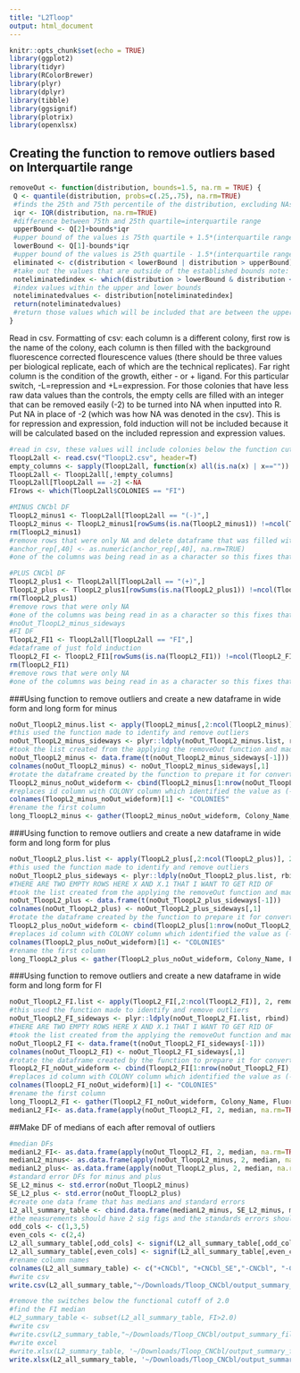 ```yaml
---
title: "L2Tloop"
output: html_document
---
```

```r
knitr::opts_chunk$set(echo = TRUE)
library(ggplot2)
library(tidyr)
library(RColorBrewer)
library(plyr)
library(dplyr)
library(tibble)
library(ggsignif)
library(plotrix)
library(openxlsx)
```

## Creating the function to remove outliers based on Interquartile range
```r
removeOut <- function(distribution, bounds=1.5, na.rm = TRUE) {
 Q <- quantile(distribution, probs=c(.25,.75), na.rm=TRUE) 
 #finds the 25th and 75th percentile of the distribution, excluding NAs
 iqr <- IQR(distribution, na.rm=TRUE)
 #difference between 75th and 25th quartile=interquartile range
 upperBound <- Q[2]+bounds*iqr
 #upper bound of the values is 75th quartile + 1.5*(interquartile range) note: that 1.5 can be vaired by changing bound
 lowerBound <- Q[1]-bounds*iqr
 #upper bound of the values is 25th quartile - 1.5*(interquartile range)
 eliminated <- c(distribution < lowerBound | distribution > upperBound)
 #take out the values that are outside of the established bounds note: that 1.5 can be vaired by changing bound
 noteliminatedindex <- which(distribution > lowerBound & distribution < upperBound)
 #index values within the upper and lower bounds
 noteliminatedvalues <- distribution[noteliminatedindex]
 return(noteliminatedvalues)
 #return those values which will be included that are between the upper and lower bounds 
}
```

Read in csv.
Formatting of csv: each column is a different colony, first row is the name of the colony, each column is then filled with the background fluorescence corrected flourescence values (there should be three values per biological replicate, each of which are the technical replicates). Far right column is the condition of the growth, either - or + ligand. For this particular switch, -L=repression and +L=expression. For those colonies that have less raw data values than the controls, the empty cells are filled with an integer that can be removed easily (-2) to be turned into NA when inputted into R. 
Put NA in place of -2 (which was how NA was denoted in the csv).
This is for repression and expression, fold induction will not be included because it will be calculated based on the included repression and expression values.
```r
#read in csv, these values will include colonies below the function cut off which has been defined here as 2.0
TloopL2all <- read.csv("TloopL2.csv", header=T)
empty_columns <- sapply(TloopL2all, function(x) all(is.na(x) | x==""))
TloopL2all <- TloopL2all[,!empty_columns]
TloopL2all[TloopL2all == -2] <-NA
FIrows <- which(TloopL2all$COLONIES == "FI")

#MINUS CNCbl DF
TloopL2_minus1 <- TloopL2all[TloopL2all == "(-)",]
TloopL2_minus <- TloopL2_minus1[rowSums(is.na(TloopL2_minus1)) !=ncol(TloopL2_minus1),]
rm(TloopL2_minus1)
#remove rows that were only NA and delete dataframe that was filled with NA only columns
#anchor_rep[,40] <- as.numeric(anchor_rep[,40], na.rm=TRUE)
#one of the columns was being read in as a character so this fixes that one

#PLUS CNCbl DF
TloopL2_plus1 <- TloopL2all[TloopL2all == "(+)",]
TloopL2_plus <- TloopL2_plus1[rowSums(is.na(TloopL2_plus1)) !=ncol(TloopL2_plus1),]
rm(TloopL2_plus1)
#remove rows that were only NA 
#one of the columns was being read in as a character so this fixes that one
#noOut_TloopL2_minus_sideways 
#FI DF
TloopL2_FI1 <- TloopL2all[TloopL2all == "FI",]
#dataframe of just fold induction
TloopL2_FI <- TloopL2_FI1[rowSums(is.na(TloopL2_FI1)) !=ncol(TloopL2_FI1),]
rm(TloopL2_FI1)
#remove rows that were only NA 
#one of the columns was being read in as a character so this fixes that one

```

###Using function to remove outliers and create a new dataframe in wide form and long form for minus
```r

noOut_TloopL2_minus.list <- apply(TloopL2_minus[,2:ncol(TloopL2_minus)], 2, removeOut, na.rm=TRUE)
#this used the function made to identify and remove outliers 
noOut_TloopL2_minus_sideways <- plyr::ldply(noOut_TloopL2_minus.list, rbind)
#took the list created from the applying the removeOut function and made it into a dataframe 
noOut_TloopL2_minus <- data.frame(t(noOut_TloopL2_minus_sideways[-1]))
colnames(noOut_TloopL2_minus) <- noOut_TloopL2_minus_sideways[,1]
#rotate the dataframe created by the function to prepare it for converting to long form 
TloopL2_minus_noOut_wideform <- cbind(TloopL2_minus[1:nrow(noOut_TloopL2_minus),1], noOut_TloopL2_minus[,1:ncol(noOut_TloopL2_minus)])
#replaces id column with COLONY column which identified the value as (-) or (+)
colnames(TloopL2_minus_noOut_wideform)[1] <- "COLONIES"
#rename the first column 
long_TloopL2_minus <- gather(TloopL2_minus_noOut_wideform, Colony_Name, Fluorescence, -COLONIES)
```

###Using function to remove outliers and create a new dataframe in wide form and long form for plus
```r

noOut_TloopL2_plus.list <- apply(TloopL2_plus[,2:ncol(TloopL2_plus)], 2, removeOut, na.rm=TRUE)
#this used the function made to identify and remove outliers 
noOut_TloopL2_plus_sideways <- plyr::ldply(noOut_TloopL2_plus.list, rbind)
#THERE ARE TWO EMPTY ROWS HERE X AND X.1 THAT I WANT TO GET RID OF 
#took the list created from the applying the removeOut function and made it into a dataframe 
noOut_TloopL2_plus <- data.frame(t(noOut_TloopL2_plus_sideways[-1]))
colnames(noOut_TloopL2_plus) <- noOut_TloopL2_plus_sideways[,1]
#rotate the dataframe created by the function to prepare it for converting to long form 
TloopL2_plus_noOut_wideform <- cbind(TloopL2_plus[1:nrow(noOut_TloopL2_plus),1], noOut_TloopL2_plus[,1:ncol(noOut_TloopL2_plus)])
#replaces id column with COLONY column which identified the value as (-) or (+)
colnames(TloopL2_plus_noOut_wideform)[1] <- "COLONIES"
#rename the first column 
long_TloopL2_plus <- gather(TloopL2_plus_noOut_wideform, Colony_Name, Fluorescence, -COLONIES)
```

###Using function to remove outliers and create a new dataframe in wide form and long form for FI
```r

noOut_TloopL2_FI.list <- apply(TloopL2_FI[,2:ncol(TloopL2_FI)], 2, removeOut, na.rm=TRUE)
#this used the function made to identify and remove outliers 
noOut_TloopL2_FI_sideways <- plyr::ldply(noOut_TloopL2_FI.list, rbind)
#THERE ARE TWO EMPTY ROWS HERE X AND X.1 THAT I WANT TO GET RID OF 
#took the list created from the applying the removeOut function and made it into a dataframe 
noOut_TloopL2_FI <- data.frame(t(noOut_TloopL2_FI_sideways[-1]))
colnames(noOut_TloopL2_FI) <- noOut_TloopL2_FI_sideways[,1]
#rotate the dataframe created by the function to prepare it for converting to long form 
TloopL2_FI_noOut_wideform <- cbind(TloopL2_FI[1:nrow(noOut_TloopL2_FI),1], noOut_TloopL2_FI[,1:ncol(noOut_TloopL2_FI)])
#replaces id column with COLONY column which identified the value as (-) or (+)
colnames(TloopL2_FI_noOut_wideform)[1] <- "COLONIES"
#rename the first column 
long_TloopL2_FI <- gather(TloopL2_FI_noOut_wideform, Colony_Name, Fluorescence, -COLONIES)
medianL2_FI<- as.data.frame(apply(noOut_TloopL2_FI, 2, median, na.rm=TRUE))
```

##Make DF of medians of each after removal of outliers 
```r
#median DFs
medianL2_FI<- as.data.frame(apply(noOut_TloopL2_FI, 2, median, na.rm=TRUE))
medianL2_minus<- as.data.frame(apply(noOut_TloopL2_minus, 2, median, na.rm=TRUE))
medianL2_plus<- as.data.frame(apply(noOut_TloopL2_plus, 2, median, na.rm=TRUE))
#standard error DFs for minus and plus
SE_L2_minus <- std.error(noOut_TloopL2_minus)
SE_L2_plus <- std.error(noOut_TloopL2_plus)
#create one data frame that has medians and standard errors
L2_all_summary_table <- cbind.data.frame(medianL2_minus, SE_L2_minus, medianL2_plus, SE_L2_plus, medianL2_FI)
#the measurements should have 2 sig figs and the standards errors should have 1 sig fig
odd_cols <- c(1,3,5)
even_cols <- c(2,4)
L2_all_summary_table[,odd_cols] <- signif(L2_all_summary_table[,odd_cols],2)
L2_all_summary_table[,even_cols] <- signif(L2_all_summary_table[,even_cols],1)
#rename column names
colnames(L2_all_summary_table) <- c("+CNCbl", "+CNCbl_SE","-CNCbl", "-CNCbl_SE", "FI")
#write csv
write.csv(L2_all_summary_table,"~/Downloads/Tloop_CNCbl/output_summary_files/L2_all_summary_file.csv", row.names = TRUE)

#remove the switches below the functional cutoff of 2.0
#find the FI median
#L2_summary_table <- subset(L2_all_summary_table, FI>2.0)
#write csv
#write.csv(L2_summary_table,"~/Downloads/Tloop_CNCbl/output_summary_files/L2_summary_file.csv", row.names = TRUE)
#write excel
#write.xlsx(L2_summary_table, '~/Downloads/Tloop_CNCbl/output_summary_files/L2_summary_file.xlsx', rowNames = TRUE)
write.xlsx(L2_all_summary_table, '~/Downloads/Tloop_CNCbl/output_summary_files/L2__all_summary_file.xlsx', rowNames = TRUE)
```



